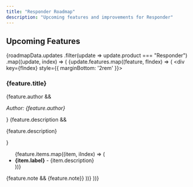 ```yaml
---
title: "Responder Roadmap"
description: "Upcoming features and improvements for Responder"
---
```



## Upcoming Features

{roadmapData.updates
  .filter(update => update.product === "Responder")
  .map((update, index) => (
    <Update key={index} label={update.date}>
      {update.features.map((feature, fIndex) => (
        <div key={fIndex} style={{ marginBottom: '2rem' }}>
          <h3>{feature.title}</h3>
          {feature.author && <p><em>Author: {feature.author}</em></p>}
          {feature.description && <p>{feature.description}</p>}
          <ul>
            {feature.items.map((item, iIndex) => (
              <li key={iIndex}>
                <strong>{item.label}</strong> - {item.description}
              </li>
            ))}
          </ul>
          {feature.note && <Note>{feature.note}</Note>}
        </div>
      ))}
    </Update>
  ))}